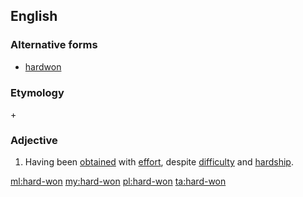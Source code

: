 ==English==

===Alternative forms===
* [[hardwon]]

===Etymology===
{{m|en|hard}} + {{m|en|won}}

===Adjective===
{{en-adj|harder-won|sup=hardest-won|more}}

# Having been [[obtain]]ed with [[effort]], despite [[difficulty]] and [[hardship]].

[[ml:hard-won]]
[[my:hard-won]]
[[pl:hard-won]]
[[ta:hard-won]]